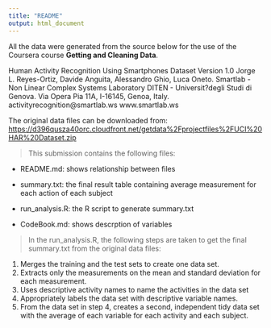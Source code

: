 ```yaml
---
title: "README"
output: html_document
---
```


All the data were generated from the source below for the use of the Coursera course **Getting and Cleaning Data**.

Human Activity Recognition Using Smartphones Dataset
Version 1.0
Jorge L. Reyes-Ortiz, Davide Anguita, Alessandro Ghio, Luca Oneto.
Smartlab - Non Linear Complex Systems Laboratory
DITEN - Universit?degli Studi di Genova.
Via Opera Pia 11A, I-16145, Genoa, Italy.
activityrecognition@smartlab.ws
www.smartlab.ws

The original data files can be downloaded from:
<https://d396qusza40orc.cloudfront.net/getdata%2Fprojectfiles%2FUCI%20HAR%20Dataset.zip>

> This submission contains the following files:

* README.md: shows relationship between files

* summary.txt: the final result table containing average measurement for each action of each subject

* run_analysis.R: the R script to generate summary.txt

* CodeBook.md: shows descrption of variables

>In the run_analysis.R, the following steps are taken to get the final summary.txt from the original data files:

1. Merges the training and the test sets to create one data set.
2. Extracts only the measurements on the mean and standard deviation for each measurement. 
3. Uses descriptive activity names to name the activities in the data set
4. Appropriately labels the data set with descriptive variable names. 
5. From the data set in step 4, creates a second, independent tidy data set with the average of each variable for each activity and each subject.